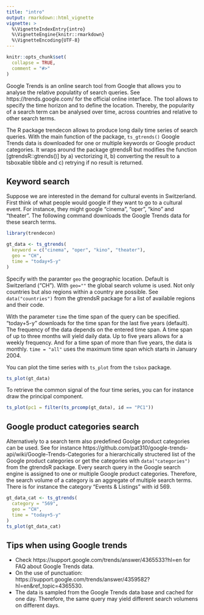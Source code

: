 ```yaml
---
title: "intro"
output: rmarkdown::html_vignette
vignette: >
  %\VignetteIndexEntry{intro}
  %\VignetteEngine{knitr::rmarkdown}
  %\VignetteEncoding{UTF-8}
---
```


```r
knitr::opts_chunk$set(
  collapse = TRUE,
  comment = "#>"
)
```


Google Trends is an online search tool from Google that allows you to analyse the relative populatity of search queries. See https://trends.google.com/ for the official online interface. The tool allows to specify the time horizon and to define the location. Thereby, the popularity of a search term can be analysed over time, across countries and relative to other search terms.

The R package trendecon allows to produce long daily time series of search queries. With the main function of the package, `ts_gtrends()` Google Trends data is downloaded for one or multiple keywords or Google product categories. It wraps around the package gtrendsR but modifies the function [gtrendsR::gtrends()] by a) vectorizing it, b) converting the result to a tsboxable tibble and c) retrying if no result is returned.


## Keyword search

Suppose we are interested in the demand for cultural events in Switzerland. First think of what people would google if they want to go to a cultural event. For instance, they might google "cinema", "oper", "kino" and "theater". The following command downloads the Google Trends data for these search terms.


```r
library(trendecon)

gt_data <- ts_gtrends(
  keyword = c("cinema", "oper", "kino", "theater"),
  geo = "CH",
  time = "today+5-y"
)
```

Specify with the paramter `geo` the geographic location. Default is Switzerland ("CH"). With `geo=""` the global search volume is used. Not only countries but also regions within a country are possible. See `data("countries")` from the gtrendsR package for a list of available regions and their code.

With the parameter `time` the time span of the query can be specified. "today+5-y" downloads for the time span for the last five years (default). The frequency of the data depends on the entered time span. A time span of up to three months will yield daily data. Up to five years allows for a weekly frequency. And for a time span of more than five years, the data is monthly. `time = "all"` uses the maximum time span which starts in January 2004.

You can plot the time series with `ts_plot` from the `tsbox` package.

```r
ts_plot(gt_data)
```


To retrieve the common signal of the four time series, you can for instance draw the principal component.

```r
ts_plot(pc1 = filter(ts_prcomp(gt_data), id == "PC1"))
```




## Google product categories search

Alternatively to a search term also predefined Goolge product categories can be used. See for instance https://github.com/pat310/google-trends-api/wiki/Google-Trends-Categories for a hierarchically structered list of the Google product categories or get the categories with `data("categories")` from the gtrendsR package. Every search query in the Google search engine is assigned to one or multiple Google product categories. Therefore, the search volume of a category is an aggregate of multiple search terms. There is for instance the category "Events & Listings" with id 569.

```r
gt_data_cat <- ts_gtrends(
  category = "569",
  geo = "CH",
  time = "today+5-y"
)
ts_plot(gt_data_cat)
```




## Tips when using Google trends

* Check https://support.google.com/trends/answer/4365533?hl=en for FAQ about Google Trends data.
* On the use of punctuation: https://support.google.com/trends/answer/4359582?hl=en&ref_topic=4365530.
* The data is sampled from the Google Trends data base and cached for one day. Therefore, the same query may yield different search volumens on different days.


